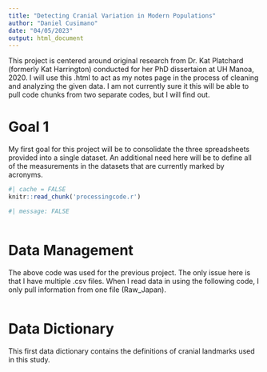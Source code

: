 ```yaml
---
title: "Detecting Cranial Variation in Modern Populations"
author: "Daniel Cusimano"
date: "04/05/2023"
output: html_document
---
```

This project is centered around original research from Dr. Kat Platchard (formerly Kat Harrington) conducted for her PhD dissertaion at UH Manoa, 2020. I will use this .html to act as my notes page in the process of cleaning and analyzing the given data. I am not currently sure it this will be able to pull code chunks from two separate codes, but I will find out.

# Goal 1

My first goal for this project will be to consolidate the three spreadsheets provided into a single dataset. An additional need here will be to define all of the measurements in the datasets that are currently marked by acronyms. 

```r
#| cache = FALSE
knitr::read_chunk('processingcode.r')
```

```r
#| message: FALSE
```

```r
```

# Data Management

 The above code was used for the previous project. The only issue here is that I have multiple .csv files. When I read data in using the following code, I only pull information from one file (Raw_Japan).


```r
```

# Data Dictionary

This first data dictionary contains the definitions of cranial landmarks used in this study.

```r
```
